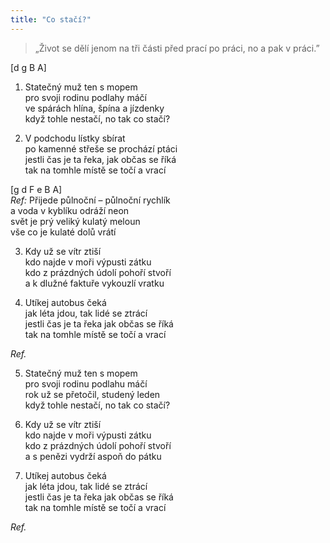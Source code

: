 ```yaml
---
title: "Co stačí?"
---
```


> „Život se dělí jenom na tři části
> před prací po práci, no a pak v práci.”

[d g B A]

1. Statečný muž ten s mopem\
   pro svoji rodinu podlahy máčí\
   ve spárách hlína, špína a jízdenky\
   když tohle nestačí, no tak co stačí?

2. V podchodu lístky sbírat\
   po kamenné střeše se prochází ptáci\
   jestli čas je ta řeka, jak občas se říká\
   tak na tomhle místě se točí a vrací

[g d F e B A]\
_Ref:_ Přijede půlnoční – půlnoční rychlík\
a voda v kyblíku odráží neon\
svět je prý veliký kulatý meloun\
vše co je kulaté dolů vrátí

3. Kdy už se vítr ztiší\
   kdo najde v moři výpusti zátku\
   kdo z prázdných údolí pohoří stvoří\
   a k dlužné faktuře vykouzlí vratku

4. Utíkej autobus čeká\
   jak léta jdou, tak lidé se ztrácí\
   jestli čas je ta řeka jak občas se říká\
   tak na tomhle místě se točí a vrací

_Ref._

5. Statečný muž ten s mopem\
   pro svoji rodinu podlahu máčí\
   rok už se přetočil, studený leden\
   když tohle nestačí, no tak co stačí?

6. Kdy už se vítr ztiší\
   kdo najde v moři výpusti zátku\
   kdo z prázdných údolí pohoří stvoří\
   a s penězi vydrží aspoň do pátku

7. Utíkej autobus čeká\
   jak léta jdou, tak lidé se ztrácí\
   jestli čas je ta řeka jak občas se říká\
   tak na tomhle místě se točí a vrací

_Ref._
